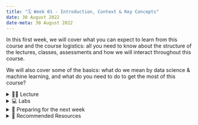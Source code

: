 ---
title: "🗓️ Week 01 - Introduction, Context & Key Concepts"
date: 30 August 2022
date-meta: 30 August 2022
---


In this first week, we will cover what you can expect to learn from this course and the course logistics: all you need to know about the structure of the lectures, classes, assessments and how we will interact throughout this course. 

We will also cover some of the basics: what do we mean by data science & machine learning, and what do you need to do to get the most of this course?


<details> <summary>👨‍🏫 Lecture</summary> 

## 👨‍🏫 Lecture


### Part I - Introduction (45-50 min)

<mark class="todo"></mark>

Either click on the slide area below or click [here](/slides/week01_slides_part1.html) to view it in fullscreen.
Use your keypad to navigate the slides.

<div class="container" style="position: relative;overflow: hidden;width: 100%;min-height:600px;">
<iframe src="/slides/week01_slides_part1.html" style="position=absolute;top: 0;left: 0;bottom: 0;right: 0;width: 100%;min-height:600px;"></iframe>
</div>


### ☕ Coffee Break  (10 min)

Use this time to chat, stretch, drink some coffee or just relax for a bit by yourself.

### Part II - Key Concepts (45-50 min)


<mark class="todo"></mark>

Either click on the slide area below or click [here](/slides/week01_slides_part2.html) to view it in fullscreen.
Use your keypad to navigate the slides.

<div class="container" style="position: relative;overflow: hidden;width: 100%;min-height:600px;">
<iframe src="/slides/week01_slides_part2.html" style="position=absolute;top: 0;left: 0;bottom: 0;right: 0;width: 100%;min-height:600px;"></iframe>
</div>

</details>

<details> <summary>💻 Labs</summary>

## 💻 Labs

We do not have classes this week. Instead, we recommend you use this time to learn or revisit the basics of the programming language `R`.

See sections below for advice on how to do that.
</details>

<details> <summary>📒 Preparing for the next week</summary> 

## 📒 Preparing for the next week

- Join the Slack group of this course [(more info)](/communication.qmd)
- Use this time to learn or revisit basic `R` programming skills.
- Write down your `R` questions. Next week's lab, we have a roadmap for a revision of basic commands but we can tailor it to address any questions you might have with `R`.
</details>

<details> <summary>🔖 Recommended Resources</summary> 
## 🔖 Recommended Resources

- Checkout the upcoming book ['Modeling Mindsets'](https://book.modeling-mindsets.com/) [@molnar_modeling_2022] (it's free to read online) where you can learn about the different ways one can approach a modelling problem (traditional frequentist statistics vs Bayesian statistics vs Machine Learning, etc.). The following twitter thread also summarises the main points of these different paradigms:
<blockquote class="twitter-tweet"><p lang="en" dir="ltr">In a perfect world, you could effortlessly switch between modeling mindsets (statistics, machine learning, causal inference, ...).<br><br>Realistically, you only have time to master a few mindsets.<br><br>So what to do? A thread 🧵</p>&mdash; Christoph Molnar (\@ChristophMolnar) <a href="https://twitter.com/ChristophMolnar/status/1564624829009072129?ref_src=twsrc%5Etfw">August 30, 2022</a></blockquote> <script async src="https://platform.twitter.com/widgets.js" charset="utf-8"></script>
- [Digital Skills Lab](https://info.lse.ac.uk/current-students/digital-skills-lab) offer workshops on R and Python skills.
- Checkout this summer's [LSE Careers Skill Accelerator programme](https://twitter.com/LSECareers/status/1534868470495596545). Some of the self-paced courses will remain available until the end of the year.

</details>